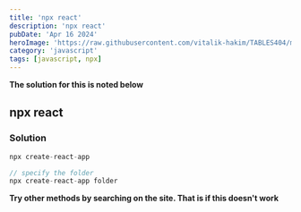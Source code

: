 ```yaml
---
title: 'npx react'
description: 'npx react'
pubDate: 'Apr 16 2024'
heroImage: 'https://raw.githubusercontent.com/vitalik-hakim/TABLES404/main/error_b/JavaScript.png'
category: 'javascript'
tags: [javascript, npx]
---
```


**The solution for this is noted below**

## npx react

### Solution

```javascript
npx create-react-app

// specify the folder
npx create-react-app folder
```

**Try other methods by searching on the site. That is if this doesn't work**
